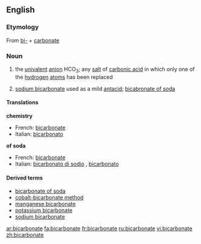 ==English==
===Etymology===
From [[bi-]] + [[carbonate]]

===Noun===
{{wikipedia}}
{{en-noun}}

#{{chemistry}} the [[univalent]] [[anion]] HCO<sub>3</sub>; any [[salt]] of [[carbonic acid]] in which only one of the [[hydrogen]] [[atom]]s has been replaced
# [[sodium bicarbonate]] used as a mild [[antacid]]; [[bicabronate of soda]]

====Translations====
'''chemistry'''
{{top}}
*French: [[bicarbonate]] {{m}}
*Italian: [[bicarbonato]] {{m}}
{{mid}}
{{bottom}}
'''of soda'''
{{top}}
*French: [[bicarbonate]] {{m}}
*Italian: [[bicarbonato di sodio]] {{m}}, [[bicarbonato]] {{m}}
{{mid}}
{{bottom}}

====Derived terms====
*[[bicarbonate of soda]]
*[[cobalt-bicarbonate method]]
*[[manganese bicarbonate]]
*[[potassium bicarbonate]]
*[[sodium bicarbonate]]

[[ar:bicarbonate]]
[[fa:bicarbonate]]
[[fr:bicarbonate]]
[[ru:bicarbonate]]
[[vi:bicarbonate]]
[[zh:bicarbonate]]